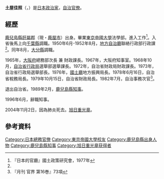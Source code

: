 {{Infobox Officeholder
|name= 土屋 佳照
|original_name= 
|image= 
|imagesize         = 250px
|smallimage        =
|caption           = 
|order             = 
| office= {{flagicon|Kagoshima}}第12-13任民選[[鹿兒島縣知事|鹿兒島縣知事]]
| term_start = 1989年2月27日
| term_end = 1996年6月26日
| predecessor = {{link-ja|鎌田要人|鎌田要人}}
| successor ={{link-ja|須賀龍郎|須賀龍郎}}
|birth_date        = {{birth date|1926|2|25}}
|birth_place       = {{JPN}}[[鹿兒島縣|鹿兒島縣]][[肝属郡|肝属郡]][[西串良村|西串良村]]<br/>（現[[鹿屋市|鹿屋市]]）
|death_date        = {{death date and age|2004|11|2|1926|2|25}}
|death_place       = {{JPN}}鹿兒島縣[[鹿兒島市|鹿兒島市]]
|party             = [[無党籍|無党籍]]
|spouse            =
|relatives= 
|alma_mater        = [[東京帝国大学|東京帝国大学]]法学部
|occupation = [[自治省|自治省]][[公務員|公務員]]
|website= 
}}
'''土屋佳照'''（{{lang-ja| 土屋 佳照}}，{{bd|1926年|2月25日|2004年|11月2日}}）是[[日本|日本]][[政治家|政治家]]，[[自治省|自治]][[官僚|官僚]]。

== 經歷 ==
[[鹿儿岛县|鹿兒島縣]][[肝屬郡|肝屬郡]]（現・[[鹿屋市|鹿屋市]]）出身。畢業[[东京大学|東京帝國大學]]法學部。進入{{link-ja|總理府|総理府|總理廳}}工作<ref name="Nihon no Kanchō">『日本的官廳』國土政策研究會，1977年</ref>。入省後馬上向[[千葉縣|千葉縣]]調職。1950年6月-1952年8月，[[自治省|地方自治廳]]聯絡行政部行政課<ref name="Nihon no Kanchō"/>。同年8月，[[大分县|大分縣]]調職。

1965年，[[大阪府|大阪府]]總務部次長 兼 財政課長。1967年，大阪府知事室。1968年10月，[[自治省|自治省]][[行政局_(日本自治省)|行政局]]選舉部選舉課長。1972年，自治省財政局財政課長。1973年，自治省行政局選舉部長。1976年，[[國土廳|國土廳]]地方振興局長。1978年6月16日，自治省稅務局長。1979年10月15日，自治省財政局長。1982年7月，自治事務次官<ref>『月刊 官界 第16巻』73項</ref>。

退出自治省。1989年2月，[[鹿兒島縣知事列表|鹿兒島縣知事]]。

1996年6月，辭職知事。

2004年11月2日，因為肺炎死去。[[旭日章|旭日重光章]]。

== 參考資料 ==
{{reflist}}
{{鹿兒島縣知事}}
{{DEFAULTSORT:Tsuchiya Yoshiteru}}
[[Category:日本總務官僚|Category:日本總務官僚]]
[[Category:東京帝國大學校友|Category:東京帝國大學校友]]
[[Category:鹿兒島縣出身人物|Category:鹿兒島縣出身人物]]
[[Category:鹿兒島縣知事|Category:鹿兒島縣知事]]
[[Category:旭日重光章获得者|Category:旭日重光章获得者]]